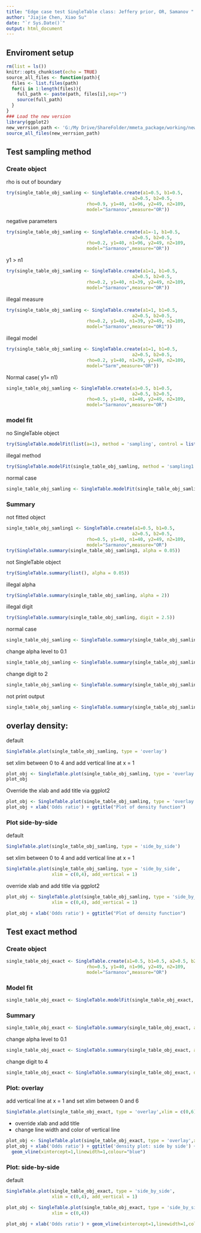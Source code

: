 ```yaml
---
title: "Edge case test SingleTable class: Jeffery prior, OR, Samanov "
author: "Jiajie Chen, Xiao Su"
date: "`r Sys.Date()`"
output: html_document
---
```


## Enviroment setup


```r
rm(list = ls())
knitr::opts_chunk$set(echo = TRUE)
source_all_files <- function(path){
  files <- list.files(path)
  for(i in 1:length(files)){
    full_path <- paste(path, files[i],sep="")
    source(full_path)
  }
}
### Load the new version
library(ggplot2)
new_verrsion_path <- 'G:/My Drive/ShareFolder/mmeta_package/working/new_mmeta_dev/func_dev/'
source_all_files(new_verrsion_path)


```

## Test sampling  method

### Create object

rho is out of boundary
```r
try(single_table_obj_samling <- SingleTable.create(a1=0.5, b1=0.5, 
                                               a2=0.5, b2=0.5,
                              rho=0.9, y1=40, n1=96, y2=49, n2=109,
                              model="Sarmanov",measure="OR"))
```
negative parameters
```r
try(single_table_obj_samling <- SingleTable.create(a1=-1, b1=0.5, 
                                               a2=0.5, b2=0.5,
                              rho=0.2, y1=40, n1=96, y2=49, n2=109,
                              model="Sarmanov",measure="OR"))
```

y1 > n1
```r
try(single_table_obj_samling <- SingleTable.create(a1=1, b1=0.5, 
                                               a2=0.5, b2=0.5,
                              rho=0.2, y1=40, n1=39, y2=49, n2=109,
                              model="Sarmanov",measure="OR"))
```


illegal measure
```r
try(single_table_obj_samling <- SingleTable.create(a1=1, b1=0.5, 
                                               a2=0.5, b2=0.5,
                              rho=0.2, y1=40, n1=39, y2=49, n2=109,
                              model="Sarmanov",measure="OR1"))
```
illegal model
```r
try(single_table_obj_samling <- SingleTable.create(a1=1, b1=0.5, 
                                               a2=0.5, b2=0.5,
                              rho=0.2, y1=40, n1=39, y2=49, n2=109,
                              model="Sarm",measure="OR"))
```
Normal case( y1= n1)
```r
single_table_obj_samling <- SingleTable.create(a1=0.5, b1=0.5, 
                                               a2=0.5, b2=0.5,
                              rho=0.5, y1=40, n1=40, y2=49, n2=109,
                              model="Sarmanov",measure="OR")
```

### model fit

no SingleTable object
```r
try(SingleTable.modelFit(list(a=1), method = 'sampling', control = list(n_sample = 3000)))
```

illegal method
```r
try(SingleTable.modelFit(single_table_obj_samling, method = 'sampling1', control = list(n_sample = 3000)))
```

normal case
```r
single_table_obj_samling <- SingleTable.modelFit(single_table_obj_samling, method = 'sampling', control = list(n_sample = 3000))
```


### Summary

not fitted object
```r

single_table_obj_samling1 <- SingleTable.create(a1=0.5, b1=0.5, 
                                               a2=0.5, b2=0.5,
                              rho=0.5, y1=40, n1=40, y2=49, n2=109,
                              model="Sarmanov",measure="OR")
try(SingleTable.summary(single_table_obj_samling1, alpha = 0.05))
```
not SingleTable object

```r


try(SingleTable.summary(list(), alpha = 0.05))
```

illegal alpha
```r
try(SingleTable.summary(single_table_obj_samling, alpha = 2))
```

illegal digit
```r
try(SingleTable.summary(single_table_obj_samling, digit = 2.5))
```

normal case
```r
single_table_obj_samling <- SingleTable.summary(single_table_obj_samling, alpha = 0.05)
```

change alpha level to 0.1
```r
single_table_obj_samling <- SingleTable.summary(single_table_obj_samling, alpha = 0.1)

```



change digit to 2
```r
single_table_obj_samling <- SingleTable.summary(single_table_obj_samling, digit  = 2)

```
not print output
```r
single_table_obj_samling <- SingleTable.summary(single_table_obj_samling, verbose = FALSE)

```

## overlay density: 

default

```r
SingleTable.plot(single_table_obj_samling, type = 'overlay')
```
set xlim between 0 to 4 and add vertical line at x = 1

```r
plot_obj <- SingleTable.plot(single_table_obj_samling, type = 'overlay',xlim = c(0,4), add_vertical = 1)
plot_obj 

```
Override the xlab and add title via ggplot2

```r
plot_obj <- SingleTable.plot(single_table_obj_samling, type = 'overlay',xlim = c(0,4), add_vertical = 1)
plot_obj + xlab('Odds ratio') + ggtitle("Plot of density function") 
```

### Plot side-by-side

default
```r
SingleTable.plot(single_table_obj_samling, type = 'side_by_side')

```

set xlim between 0 to 4 and add vertical line at x = 1

```r
SingleTable.plot(single_table_obj_samling, type = 'side_by_side',
                 xlim = c(0,4), add_vertical = 1)

```

override xlab and add title via ggplot2
```r
plot_obj <- SingleTable.plot(single_table_obj_samling, type = 'side_by_side',
                 xlim = c(0,4), add_vertical = 1)

plot_obj + xlab('Odds ratio') + ggtitle("Plot of density function") 
```



## Test exact  method

### Create object

```r
single_table_obj_exact <- SingleTable.create(a1=0.5, b1=0.5, a2=0.5, b2=0.5,
                              rho=0.5, y1=40, n1=96, y2=49, n2=109,
                              model="Sarmanov",measure="OR")

```

### Model fit
```r
single_table_obj_exact <- SingleTable.modelFit(single_table_obj_exact, method = 'exact')
```


### Summary

```r
single_table_obj_exact <- SingleTable.summary(single_table_obj_exact, alpha = 0.05)
```
change alpha level to 0.1
```r
single_table_obj_exact <- SingleTable.summary(single_table_obj_exact, alpha = 0.1)
```

change digit to 4
```r
single_table_obj_exact <- SingleTable.summary(single_table_obj_exact, digit = 4)
```


### Plot: overlay

add vertical line at x = 1 and set xlim between 0 and 6

```r
SingleTable.plot(single_table_obj_exact, type = 'overlay',xlim = c(0,6), add_vertical = 1)
```


* override xlab and add title
* change line width and color of vertical line
```r
plot_obj <- SingleTable.plot(single_table_obj_exact, type = 'overlay',xlim = c(0,4), add_vertical = 1)
plot_obj + xlab('Odds ratio') + ggtitle('density plot: side by side') + 
  geom_vline(xintercept=1,linewidth=1,colour="blue")
```


### Plot: side-by-side

default
```r
SingleTable.plot(single_table_obj_exact, type = 'side_by_side',
                 xlim = c(0,4), add_vertical = 1)

```


```r
plot_obj <- SingleTable.plot(single_table_obj_exact, type = 'side_by_side',
                 xlim = c(0,4))

plot_obj + xlab('Odds ratio') + geom_vline(xintercept=1,linewidth=1,colour="blue", linetype="dotdash")
```